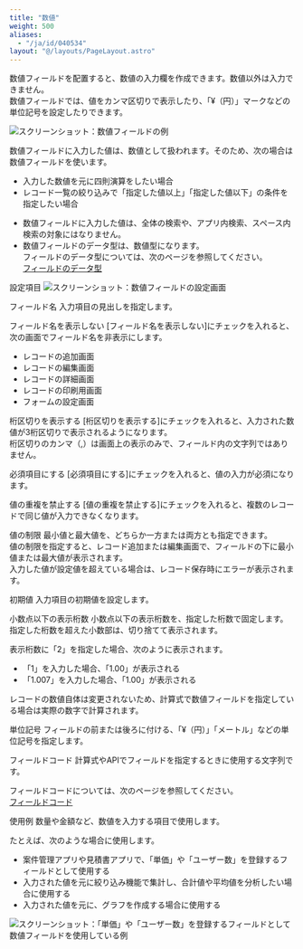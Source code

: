 ```yaml
---
title: "数値"
weight: 500
aliases:
  - "/ja/id/040534"
layout: "@/layouts/PageLayout.astro"
---
```




数値フィールドを配置すると、数値の入力欄を作成できます。数値以外は入力できません。  
数値フィールドでは、値をカンマ区切りで表示したり、「&yen;（円）」マークなどの単位記号を設定したりできます。

<Img src="/k/kintone/img-ja/number_01.png" alt="スクリーンショット：数値フィールドの例" />

数値フィールドに入力した値は、数値として扱われます。そのため、次の場合は数値フィールドを使います。

* 入力した数値を元に四則演算をしたい場合
* レコード一覧の絞り込みで「指定した値以上」「指定した値以下」の条件を指定したい場合

<Note>

* 数値フィールドに入力した値は、<Kintone />全体の検索や、アプリ内検索、スペース内検索の対象にはなりません。
* 数値フィールドのデータ型は、数値型になります。  
  フィールドのデータ型については、次のページを参照してください。  
  [フィールドのデータ型](/k/ja/id/040500.html#autocalc_calculation_type_10)


</Note>

<Heading id="form_parts_number_20">設定項目</Heading>
<Img src="/k/kintone/img-ja/number_03.png" alt="スクリーンショット：数値フィールドの設定画面" />

<Heading level={3} id="form_parts_number_2010">フィールド名</Heading>
入力項目の見出しを指定します。

<Heading level={3} id="form_parts_number_2020">フィールド名を表示しない</Heading>
[フィールド名を表示しない]にチェックを入れると、次の画面でフィールド名を非表示にします。

* レコードの追加画面
* レコードの編集画面
* レコードの詳細画面
* レコードの印刷用画面
* フォームの設定画面

<Heading level={3} id="form_parts_number_2030">桁区切りを表示する</Heading>
[桁区切りを表示する]にチェックを入れると、入力された数値が3桁区切りで表示されるようになります。  
桁区切りのカンマ（,）は画面上の表示のみで、フィールド内の文字列ではありません。

<Heading level={3} id="form_parts_number_2040">必須項目にする</Heading>
[必須項目にする]にチェックを入れると、値の入力が必須になります。

<Heading level={3} id="form_parts_number_2050">値の重複を禁止する</Heading>
[値の重複を禁止する]にチェックを入れると、複数のレコードで同じ値が入力できなくなります。

<Heading level={3} id="form_parts_number_2060">値の制限</Heading>
最小値と最大値を、どちらか一方または両方とも指定できます。  
値の制限を指定すると、レコード追加または編集画面で、フィールドの下に最小値または最大値が表示されます。  
入力した値が設定値を超えている場合は、レコード保存時にエラーが表示されます。

<Heading level={3} id="form_parts_number_2070">初期値</Heading>
入力項目の初期値を設定します。

<Heading level={3} id="form_parts_number_2080">小数点以下の表示桁数</Heading>
小数点以下の表示桁数を、指定した桁数で固定します。  
指定した桁数を超えた小数部は、切り捨てて表示されます。

表示桁数に「2」を指定した場合、次のように表示されます。

* 「1」を入力した場合、「1.00」が表示される
* 「1.007」を入力した場合、「1.00」が表示される

<Note>

レコードの数値自体は変更されないため、計算式で数値フィールドを指定している場合は実際の数字で計算されます。


</Note>

<Heading level={3} id="form_parts_number_2085">単位記号</Heading>
フィールドの前または後ろに付ける、「&yen;（円）」「メートル」などの単位記号を指定します。

<Heading level={3} id="form_parts_number_2090">フィールドコード</Heading>
計算式やAPIでフィールドを指定するときに使用する文字列です。

<Note>

フィールドコードについては、次のページを参照してください。  
[フィールドコード](/k/ja/id/040504.html)


</Note>

<Heading id="form_parts_number_10">使用例</Heading>
数量や金額など、数値を入力する項目で使用します。

たとえば、次のような場合に使用します。

* 案件管理アプリや見積書アプリで、「単価」や「ユーザー数」を登録するフィールドとして使用する
* 入力された値を元に絞り込み機能で集計し、合計値や平均値を分析したい場合に使用する
* 入力された値を元に、グラフを作成する場合に使用する

<Img src="/k/kintone/img-ja/number_02.png" alt="スクリーンショット：「単価」や「ユーザー数」を登録するフィールドとして数値フィールドを使用している例" />
